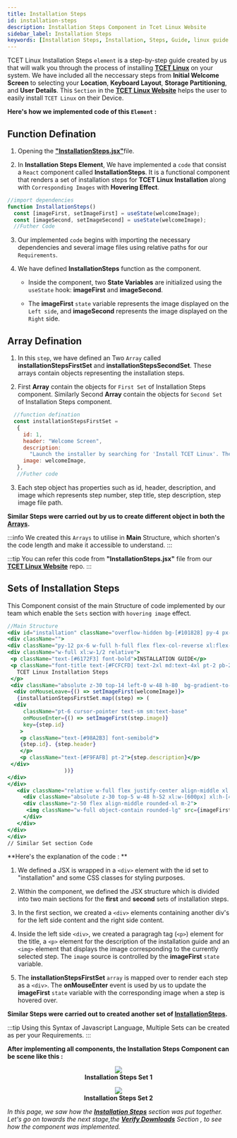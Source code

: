 ```yaml
---
title: Installation Steps
id: installation-steps
description: Installation Steps Component in Tcet Linux Website
sidebar_label: Installation Steps
keywords: [Installation Steps, Installation, Steps, Guide, linux guide ]
---
```

TCET Linux Installation Steps `element` is a step-by-step guide created by us that will walk you through the process of installing [**TCET Linux**](https://github.com/tcet-opensource/tcet-linux/releases/download/v1.1/checksum) on your system. We have included all the neccessary steps from **Initial Welcome Screen** to selecting your **Location**, **Keyboard Layout**, **Storage Partitioning**, and **User Details**. This `Section` in the [**TCET Linux Website**](https://linux.tcetmumbai.in/) helps the user to easily install `TCET Linux` on their Device.

**Here's how we implemented code of this `Element` :**

## Function Defination

1. Opening the [**"InstallationSteps.jsx"**](https://github.com/tcet-opensource/tcet-linux-website/blob/main/src/components/InstallationSteps.jsx)file.

2. In **Installation Steps Element**, We have implemented a `code` that consist a `React` component called **InstallationSteps**. It is a functional component that renders a set of installation steps for **TCET Linux Installation** along with `Corresponding Images` with **Hovering Effect**.

  ``` jsx title="InstallationSteps.jsx" {1-2,11-12} showLineNumbers
//import dependencies
function InstallationSteps() 
    const [imageFirst, setImageFirst] = useState(welcomeImage);
    const [imageSecond, setImageSecond] = useState(welcomeImage);
    //Futher Code
  ```
3. Our implemented `code` begins with importing the necessary dependencies and several image files using relative paths for our `Requirements`.

4. We have defined **InstallationSteps** function as the component.

   - Inside the component, two **State Variables** are initialized using the `useState` hook: **imageFirst** and **imageSecond**.

   - The **imageFirst** `state` variable represents the image displayed on the `Left side`, and **imageSecond** represents the image displayed on the `Right` side.

## Array Defination 

1. In this `step`, we have defined an Two `Array` called **installationStepsFirstSet** and **installationStepsSecondSet**. These arrays contain objects representing the installation steps.

2. First **Array** contain the objects for `First Set` of Installation Steps component. Similarly Second **Array** contain the objects for `Second Set` of Installation Steps component.

 ```jsx title="InstallationSteps.jsx" {2,4-8} showLineNumbers
   //function defination
   const installationStepsFirstSet = 
    {
      id: 1,
      header: "Welcome Screen",
      description:
        "Launch the installer by searching for 'Install TCET Linux'. The installer will look like this.",
      image: welcomeImage,
    },
    //Futher code
 ```

3. Each step object has properties such as id, header, description, and image which represents step number, step title, step description, step image file path.

**Similar Steps were carried out by us to create different object in both the [Arrays](#array-defination).**

:::info
We created this `Arrays` to utilise in **Main** Structure, which shorten's the code length and make it accessible to understand.
:::

:::tip
You can refer this code from **"InstallationSteps.jsx"** file from our [**TCET Linux Website**](https://github.com/tcet-opensource/tcet-linux-website) repo.
:::

## Sets of Installation Steps

This Component consist of the main Structure of code implemented by our team which enable the `Sets` section with `hovering image` effect.

   ``` jsx title="InstallationSteps.jsx" {2,6,7,8,11,12,15,16,19,21} showLineNumbers
   //Main Structure
<div id="installation" className="overflow-hidden bg-[#101828] py-4 px-4 lg:px-12">
 <div className="">
  <div className="py-12 px-6 w-full h-full flex flex-col-reverse xl:flex-row md:flex-row">
   <div className="w-full xl:w-1/2 relative">
    <p className="text-[#6172F3] font-bold">INSTALLATION GUIDE</p>
    <p className="font-title text-[#FCFCFD] text-2xl md:text-4xl pt-2 pb-2">
      TCET Linux Installation Steps
    </p>
    <div className="absolute z-30 top-14 left-0 w-48 h-80  bg-gradient-to-r from-teal-100 via-indigo-500 to-pink-100 opacity-30 blur-2xl flex-none order-4 rounded-xl transform -rotate-45"></div>
     <div onMouseLeave={() => setImageFirst(welcomeImage)}>
      {installationStepsFirstSet.map((step) => (
     <div
        className="pt-6 cursor-pointer text-sm sm:text-base"
        onMouseEnter={() => setImageFirst(step.image)}
        key={step.id}
       >
       <p className="text-[#98A2B3] font-semibold">
       {step.id}. {step.header}
       </p>
       <p className="text-[#F9FAFB] pt-2">{step.description}</p>
    </div>
                     ))}
   </div>
  </div>
      <div className="relative w-full flex justify-center align-middle xl:w-1/2">
        <div className="absolute z-30 top-5 w-48 h-52 xl:w-[600px] xl:h-[450px] bg-[#98A2B3] opacity-30 blur-2xl flex-none order-4 rounded-full"></div>
        <div className="z-50 flex align-middle rounded-xl m-2">
         <img className="w-full object-contain rounded-lg" src={imageFirst} />
        </div>
      </div>
 </div>
</div>
// Similar Set section Code
```

**Here's the explanation of the code : **

 1. We defined a JSX is wrapped in a `<div>` element with the id set to "installation" and some CSS classes for styling purposes. 

 2. Within the component, we defined the JSX structure which is divided into two main sections for the **first** and **second** sets of installation steps.

 3. In the first section, we created a `<div>` elements containing another div's for the left side content and the right side content.
 
 4. Inside the left side `<div>`, we created a paragragh tag (`<p>`) element for the title, a `<p>` element for the description of the installation guide and an `<img>` element that displays the image corresponding to the currently selected step. The `image` source is controlled by the **imageFirst** `state` variable.

 5. The **installationStepsFirstSet** `array` is mapped over to render each step as a `<div>`. The **onMouseEnter** event is used by us to update the **imageFirst** `state` variable with the corresponding image when a step is hovered over.

**Similar Steps were carried out to created another set of [InstallationSteps](#sets-of-installation-steps).**

:::tip
Using this Syntax of Javascript Language, Multiple Sets can be created as per your Requirements.
:::

**After implementing all components, the Installation Steps Component can be scene like this :**


<figure>
    <center><img src={set1} style={{ border: "2px solid gray" }} /></center>
    <center><b><figcaption>Installation Steps Set 1</figcaption></b></center>
</figure>


<figure>
    <center><img src={set2} style={{ border: "2px solid gray" }} /></center>
    <center><b><figcaption>Installation Steps Set 2</figcaption></b></center>
</figure>

*In this page, we saw how the [**Installation Steps**](installation-steps) section was put together. Let's go on towards the next stage,the [**Verify Downloads**](verify-downloads) Section , to see how the component was implemented.*

